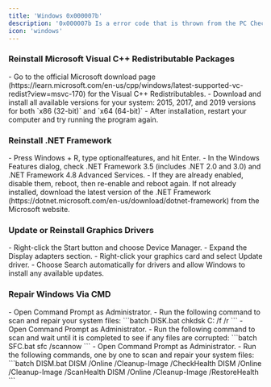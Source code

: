 ```yaml
---
title: 'Windows 0x000007b'
description: '0x000007b Is a error code that is thrown from the PC Check Bypass tool.'
icon: 'windows'
---
```


### Reinstall Microsoft Visual C++ Redistributable Packages
<Steps>
  <Step title="Download Official Versions">
    - Go to the official Microsoft download page (https://learn.microsoft.com/en-us/cpp/windows/latest-supported-vc-redist?view=msvc-170) for the Visual C++ Redistributables.
    - Download and install all available versions for your system:
2015, 2017, and 2019 versions for both `x86 (32-bit)` and `x64 (64-bit)`
  </Step>
  <Step title="Restart Device">
    - After installation, restart your computer and try running the program again.
  </Step>
</Steps>

### Reinstall .NET Framework
<Steps>
  <Step title="Open Windows Features">
    - Press Windows + R, type optionalfeatures, and hit Enter.
  </Step>
  <Step title="Enable .NET Features">
    - In the Windows Features dialog, check .NET Framework 3.5 (includes .NET 2.0 and 3.0) and .NET Framework 4.8 Advanced Services.
    - If they are already enabled, disable them, reboot, then re-enable and reboot again. If not already installed, download the latest version of the .NET Framework (https://dotnet.microsoft.com/en-us/download/dotnet-framework) from the Microsoft website.
  </Step>
</Steps>

### Update or Reinstall Graphics Drivers
<Steps>
  <Step title="Open Device Manager">
    - Right-click the Start button and choose Device Manager.
    - Expand the Display adapters section.
  </Step>
  <Step title="Update Drivers">
    - Right-click your graphics card and select Update driver.
    - Choose Search automatically for drivers and allow Windows to install any available updates.
  </Step>
</Steps>

### Repair Windows Via CMD
<Steps>
  <Step title="Check Disk Errors">
    - Open Command Prompt as Administrator.
    - Run the following command to scan and repair your system files:
    ```batch DISK.bat
    chkdsk C: /f /r
    ```

  </Step>
  <Step title="Perform SFC Scan">
    - Open Command Prompt as Administrator.
    - Run the following command to scan and wait until it is completed to see if any files are corrupted:
    ```batch SFC.bat
    sfc /scannow
    ```
  </Step>

  <Step title="Perform DISM Checks">
    - Open Command Prompt as Administrator.
    - Run the following commands, one by one to scan and repair your system files:
    ```batch DISM.bat
      DISM /Online /Cleanup-Image /CheckHealth
      DISM /Online /Cleanup-Image /ScanHealth
      DISM /Online /Cleanup-Image /RestoreHealth
    ```
  </Step>
</Steps>